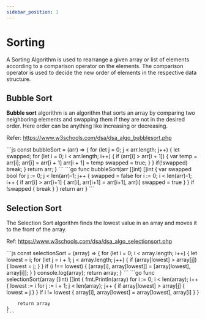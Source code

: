 ```yaml
---
sidebar_position: 1
---
```


# Sorting

A Sorting Algorithm is used to rearrange a given array or list of elements according to a comparison operator on the elements. The comparison operator is used to decide the new order of elements in the respective data structure.

## Bubble Sort

**Bubble sort** algorithm is an algorithm that sorts an array by comparing two neighboring elements and swapping them if they are not in the desired order. Here order can be anything like increasing or decreasing.

Refer: https://www.w3schools.com/dsa/dsa_algo_bubblesort.php


<Tabs>
  <TabItem value="apple" label="JS" default>
    ```js
    const bubbleSort = (arr) => {
        for (let j = 0; j < arr.length; j++) {
            let swapped;
            for (let i = 0; i < arr.length; i++) {
                if (arr[i] > arr[i + 1]) {
                    var temp = arr[i];
                    arr[i] = arr[i + 1]
                    arr[i + 1] = temp
                    swapped = true;
                }
            }
            if(!swapped)
                break;
        }
        return arr;
    }
    ```
  </TabItem>
  <TabItem value="orange" label="Golang">
    ```go
    func bubbleSort(arr []int) []int {
        var swapped bool
        for j := 0; j < len(arr)-1; j++ {
            swapped = false
            for i := 0; i < len(arr)-1; i++ {
                if arr[i] > arr[i+1] {
                    arr[i], arr[i+1] = arr[i+1], arr[i]
                    swapped = true
                }
            }
            if !swapped {
                break
            }
        }
        return arr
    }
    ```
  </TabItem>
</Tabs>

## Selection Sort

The Selection Sort algorithm finds the lowest value in an array and moves it to the front of the array.

Ref: https://www.w3schools.com/dsa/dsa_algo_selectionsort.php

<Tabs>
  <TabItem value="apple" label="JS" default>
    ```js
    const selectionSort = (array) => {
        for (let i = 0; i < array.length; i++) {
            let lowest = i;
            for (let j = i + 1; j < array.length; j++) {
                if (array[lowest] > array[j]) {
                    lowest = j;
                }
            }
            if (i !== lowest) {
                [array[i], array[lowest]] = [array[lowest], array[i]];
            }
        }
        console.log(array);
        return array;
    }
    ```
  </TabItem>
  <TabItem value="orange" label="Golang">
    ```go
    func selectionSort(array []int) []int {
        fmt.Println(array)
        for i := 0; i < len(array); i++ {
            lowest := i
            for j := i + 1; j < len(array); j++ {
                if array[lowest] > array[j] {
                    lowest = j
                }
            }
            if i != lowest {
                array[i], array[lowest] = array[lowest], array[i]
            }
        }

        return array
    }
    ```
  </TabItem>
</Tabs>
